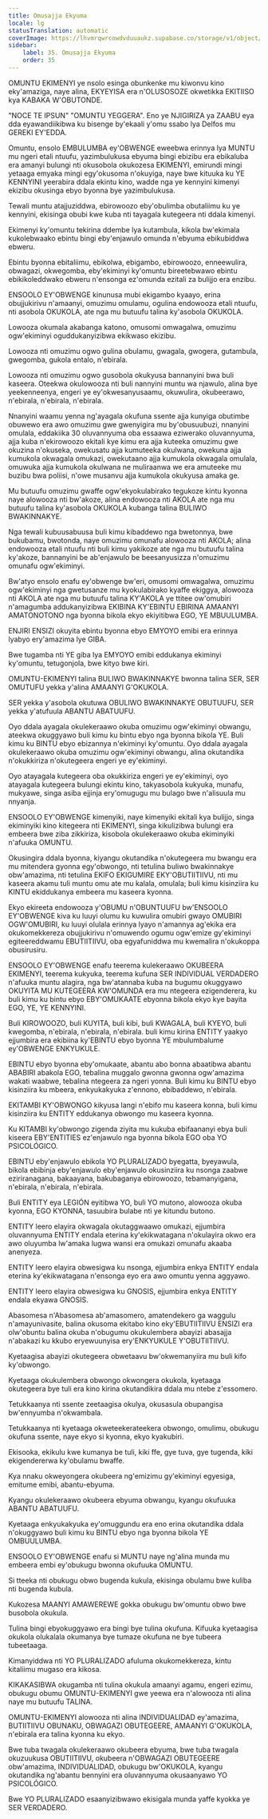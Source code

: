 ```yaml
---
title: Omusajja Ekyuma
locale: lg
statusTranslation: automatic
coverImage: https://lhvmrqwrcowdvduuaukz.supabase.co/storage/v1/object/public/strapi-uploads/small_cover-educacion-fundamental.webp-2d51a7828a2b1309555be27f7e2a61a0.webp
sidebar:
    label: 35. Omusajja Ekyuma
    order: 35
---
```

OMUNTU EKIMENYI ye nsolo esinga obunkenke mu kiwonvu kino eky'amaziga, naye alina, EKYEYISA era n'OLUSOSOZE okwetikka EKITIISO kya KABAKA W'OBUTONDE.

"NOCE TE IPSUN" "OMUNTU YEGGERA". Eno ye NJIGIRIZA ya ZAABU eya dda eyawandiikibwa ku bisenge by'ekaali y'omu ssabo lya Delfos mu GEREKI EY'EDDA.

Omuntu, ensolo EMBULUMBA ey'OBWENGE eweebwa erinnya lya MUNTU mu ngeri etali ntuufu, yazimbulukusa ebyuma bingi ebizibu era ebikaluba era amanyi bulungi nti okusobola okukozesa EKIMENYI, emirundi mingi yetaaga emyaka mingi egy'okusoma n'okuyiga, naye bwe kituuka ku YE KENNYINI yeerabira ddala ekintu kino, wadde nga ye kennyini kimenyi ekizibu okusinga ebyo byonna bye yazimbulukusa.

Tewali muntu atajjuziddwa, ebirowoozo eby'obulimba obutaliimu ku ye kennyini, ekisinga obubi kwe kuba nti tayagala kutegeera nti ddala kimenyi.

Ekimenyi ky'omuntu tekirina ddembe lya kutambula, kikola bw'ekimala kukolebwaako ebintu bingi eby'enjawulo omunda n'ebyuma ebikubiddwa ebweru.

Ebintu byonna ebitaliimu, ebikolwa, ebigambo, ebirowoozo, enneewulira, obwagazi, okwegomba, eby'ekiminyi ky'omuntu bireetebwawo ebintu ebikikoleddwako ebweru n'ensonga ez'omunda ezitali za bulijjo era enzibu.

ENSOOLO EY'OBWENGE kinunusa mubi ekigambo kyaayo, erina obujjukirivu n'amaanyi, omuzimu omulamu, ogulina endowooza etali ntuufu, nti asobola OKUKOLA, ate nga mu butuufu talina ky'asobola OKUKOLA.

Lowooza okumala akabanga katono, omusomi omwagalwa, omuzimu ogw'ekiminyi oguddukanyizibwa ekikwaso ekizibu.

Lowooza nti omuzimu ogwo gulina obulamu, gwagala, gwogera, gutambula, gwegomba, gukola entalo, n'ebirala.

Lowooza nti omuzimu ogwo gusobola okukyusa bannanyini bwa buli kaseera. Oteekwa okulowooza nti buli nannyini muntu wa njawulo, alina bye yeekenneenya, engeri ye ey'okwesanyusaamu, okuwulira, okubeerawo, n'ebirala, n'ebirala, n'ebirala.

Nnanyini waamu yenna ng'ayagala okufuna ssente ajja kunyiga obutimbe obuwewo era awo omuzimu gwe gwenyigira mu by'obusuubuzi, nnanyini omulala, eddakiika 30 oluvannyuma oba essaawa eziwerako oluvannyuma, ajja kuba n'ekirowoozo ekitali kye kimu era ajja kuteeka omuzimu gwe okuzina n'okuseka, owekusatu ajja kumuteeka okulwana, owekuna ajja kumukola okwagala omukazi, owekutaano ajja kumukola okwagala omulala, omuwuka ajja kumukola okulwana ne muliraanwa we era amuteeke mu buzibu bwa poliisi, n'owe musanvu ajja kumukola okukyusa amaka ge.

Mu butuufu omuzimu gwaffe ogw'ekyokulabirako tegukoze kintu kyonna naye alowooza nti bw'akoze, alina endowooza nti AKOLA ate nga mu butuufu talina ky'asobola OKUKOLA kubanga talina BULIWO BWAKINNAKYE.

Nga tewali kubuusabuusa buli kimu kibaddewo nga bwetonnya, bwe bukubamu, bwotonda, naye omuzimu omunafu alowooza nti AKOLA; alina endowooza etali ntuufu nti buli kimu yakikoze ate nga mu butuufu talina ky'akoze, bannanyini be ab'enjawulo be beesanyusizza n'omuzimu omunafu ogw'ekiminyi.

Bw'atyo ensolo enafu ey'obwenge bw'eri, omusomi omwagalwa, omuzimu ogw'ekiminyi nga gwetusanze mu kyokulabirako kyaffe ekiggya, alowooza nti AKOLA ate nga mu butuufu talina KY'AKOLA ye ttitee ow'omubiri n'amagumba addukanyizibwa EKIBINA KY'EBINTU EBIRINA AMAANYI AMATONOTONO nga byonna bikola ekyo ekiyitibwa EGO, YE MBUULUMBA.

ENJIRI ENSIZI okuyita ebintu byonna ebyo EMYOYO emibi era erinnya lyabyo ery'amazima lye GIBA.

Bwe tugamba nti YE giba lya EMYOYO emibi eddukanya ekiminyi ky'omuntu, tetugonjola, bwe kityo bwe kiri.

OMUNTU-EKIMENYI talina BULIWO BWAKINNAKYE bwonna talina SER, SER OMUTUFU yekka y'alina AMAANYI G'OKUKOLA.

SER yekka y'asobola okutuwa OBULIWO BWAKINNAKYE OBUTUUFU, SER yekka y'atufuula ABANTU ABATUUFU.

Oyo ddala ayagala okulekeraawo okuba omuzimu ogw'ekiminyi obwangu, ateekwa okuggyawo buli kimu ku bintu ebyo nga byonna bikola YE. Buli kimu ku BINTU ebyo ebizannya n'ekiminyi ky'omuntu. Oyo ddala ayagala okulekeraawo okuba omuzimu ogw'ekiminyi obwangu, alina okutandika n'okukkiriza n'okutegeera engeri ye ey'ekiminyi.

Oyo atayagala kutegeera oba okukkiriza engeri ye ey'ekiminyi, oyo atayagala kutegeera bulungi ekintu kino, takyasobola kukyuka, munafu, mukyawe, singa asiba ejjinja ery'omugugu mu bulago bwe n'alisuula mu nnyanja.

ENSOOLO EY'OBWENGE kimenyiki, naye kimenyiki ekitali kya bulijjo, singa ekiminyiki kino kitegeera nti EKIMENYI, singa kikulizibwa bulungi era embeera bwe ziba zikkiriza, kisobola okulekeraawo okuba ekiminyiki n'afuuka OMUNTU.

Okusingira ddala byonna, kiyangu okutandika n'okutegeera mu bwangu era mu mitendera gyonna egy'obwongo, nti tetulina buliwo bwakinnakye obw'amazima, nti tetulina EKIFO EKIGUMIRE EKY'OBUTIITIIVU, nti mu kaseera akamu tuli muntu omu ate mu kalala, omulala; buli kimu kisinziira ku KINTU ekiddukanya embeera mu kaseera kyonna.

Ekyo ekireeta endowooza y'OBUMU n'OBUNTUUFU bw'ENSOOLO EY'OBWENGE kiva ku luuyi olumu ku kuwulira omubiri gwayo OMUBIRI OGW'OMUBIRI, ku luuyi olulala erinnya lyayo n'amannya ag'ekika era okukomekkereza obujjukirivu n'omuwendo ogumu ogw'emize gy'ekiminyi egiteereddwamu EBUTIITIIVU, oba egyafuniddwa mu kwemalira n'okukoppa obusirusiru.

ENSOOLO EY'OBWENGE enafu teerema kulekeraawo OKUBEERA EKIMENYI, teerema kukyuka, teerema kufuna SER INDIVIDUAL VERDADERO n'afuuka muntu alagira, nga bw'atannaba kuba na bugumu okuggyawo OKUYITA MU KUTEGEERA KW'OMUNDA era mu ntegeera ezigenderera, ku buli kimu ku bintu ebyo EBY'OMUKAATE ebyonna bikola ekyo kye bayita EGO, YE, YE KENNYINI.

Buli KIROWOOZO, buli KUYITA, buli kibi, buli KWAGALA, buli KYEYO, buli kwegomba, n'ebirala, n'ebirala, n'ebirala. buli kimu kirina ENTITY yaakyo ejjumbira era ekibiina ky'EBINTU ebyo byonna YE mbulumbalume ey'OBWENGE ENKYUKULE.

EBINTU ebyo byonna eby'omukaate, abantu abo bonna abaatibwa abantu ABABIRI abakola EGO, tebalina muggalo gwonna gwonna ogw'amazima wakati waabwe, tebalina ntegeera za ngeri yonna. Buli kimu ku BINTU ebyo kisinziira ku mbeera, enkyukakyuka z'ennono, ebibaddewo, n'ebirala.

EKITAMBI KY'OBWONGO kikyusa langi n'ebifo mu kaseera konna, buli kimu kisinziira ku ENTITY eddukanya obwongo mu kaseera kyonna.

Ku KITAMBI ky'obwongo zigenda ziyita mu kukuba ebifaananyi ebya buli kiseera EBY'ENTITIES ez'enjawulo nga byonna bikola EGO oba YO PSICOLÓGICO.

EBINTU eby'enjawulo ebikola YO PLURALIZADO byegatta, byeyawula, bikola ebibinja eby'enjawulo eby'enjawulo okusinziira ku nsonga zaabwe eziriranagana, bakaayana, bakubaganya ebirowoozo, tebamanyigana, n'ebirala, n'ebirala, n'ebirala.

Buli ENTITY eya LEGIÓN eyitibwa YO, buli YO mutono, alowooza okuba kyonna, EGO KYONNA, tasuubira bulabe nti ye kitundu butono.

ENTITY leero elayira okwagala okutaggwaawo omukazi, ejjumbira oluvannyuma ENTITY endala eterina ky'ekikwatagana n'okulayira okwo era awo oluyumba lw'amaka lugwa wansi era omukazi omunafu akaaba anenyeza.

ENTITY leero elayira obwesigwa ku nsonga, ejjumbira enkya ENTITY endala eterina ky'ekikwatagana n'ensonga eyo era awo omuntu yenna aggyawo.

ENTITY leero elayira obwesigwa ku GNOSIS, ejjumbira enkya ENTITY endala ekyawa GNOSIS.

Abasomesa n'Abasomesa ab'amasomero, amatendekero ga waggulu n'amayunivasite, balina okusoma ekitabo kino eky'EBUTIITIIVU ENSIZI era olw'obuntu balina okuba n'obugumu okukulembera abayizi abasajja n'abakazi ku kkubo eryewuunyisa ery'ENKYUKULE Y'OBUTIITIIVU.

Kyetaagisa abayizi okutegeera obwetaavu bw'okwemanyiira mu buli kifo ky'obwongo.

Kyetaaga okukulembera obwongo okwongera okukola, kyetaaga okutegeera bye tuli era kino kirina okutandikira ddala mu ntebe z'essomero.

Tetukkaanya nti ssente zeetaagisa okulya, okusasula obupangisa bw'ennyumba n'okwambala.

Tetukkaanya nti kyetaaga okweteekerateekera obwongo, omulimu, obukugu okufuna ssente, naye ekyo si kyonna, ekyo kyakubiri.

Ekisooka, ekikulu kwe kumanya be tuli, kiki ffe, gye tuva, gye tugenda, kiki ekigendererwa ky'obulamu bwaffe.

Kya nnaku okweyongera okubeera ng'emizimu gy'ekiminyi egyesiga, emitume emibi, abantu-ebyuma.

Kyangu okulekeraawo okubeera ebyuma obwangu, kyangu okufuuka ABANTU ABATUUFU.

Kyetaaga enkyukakyuka ey'omuggundu era eno erina okutandika ddala n'okuggyawo buli kimu ku BINTU ebyo nga byonna bikola YE OMBUULUMBA.

ENSOOLO EY'OBWENGE enafu si MUNTU naye ng'alina munda mu embeera embi ey'obukugu bwonna okufuuka OMUNTU.

Si tteeka nti obukugu obwo bugenda kukula, ekisinga obulamu bwe kuliba nti bugenda kubula.

Kukozesa MAANYI AMAWEREWE gokka obukugu bw'omuntu obwo bwe busobola okukula.

Tulina bingi ebyokuggyawo era bingi bye tulina okufuna. Kifuuka kyetaagisa okukola olukalala okumanya bye tumaze okufuna ne bye tubeera tubeetaaga.

Kimanyiddwa nti YO PLURALIZADO afuluma okukomekkereza, kintu kitaliimu mugaso era kikosa.

KIKAKASIBWA okugamba nti tulina okukula amaanyi agamu, engeri ezimu, obukugu obumu OMUNTU-EKIMENYI gwe yeewa era n'alowooza nti alina naye mu butuufu TALINA.

OMUNTU-EKIMENYI alowooza nti alina INDIVIDUALIDAD ey'amazima, BUTIITIIVU OBUNAKU, OBWAGAZI OBUTEGEERE, AMAANYI G'OKUKOLA, n'ebirala era talina kyonna ku ekyo.

Bwe tuba twagala okulekeraawo okubeera ebyuma, bwe tuba twagala okuzuukusa OBUTIITIIVU, okubeera n'OBWAGAZI OBUTEGEERE obw'amazima, INDIVIDUALIDAD, obukugu bw'OKUKOLA, kyangu okutandika ng'abantu bennyini era oluvannyuma okusaanyawo YO PSICOLÓGICO.

Bwe YO PLURALIZADO esaanyizibwawo ekisigala munda yaffe kyokka ye SER VERDADERO.

